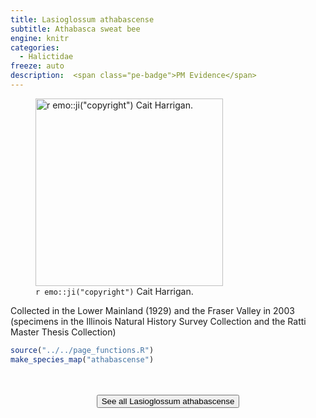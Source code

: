 ```yaml
---
title: Lasioglossum athabascense
subtitle: Athabasca sweat bee
engine: knitr
categories:
  - Halictidae
freeze: auto
description:  <span class="pe-badge">PM Evidence</span>
---
```

![`r emo::ji("copyright")` Cait Harrigan.](/files/no_bee.png){height=300}

Collected in the Lower Mainland (1929) and the Fraser Valley in 2003 (specimens in the Illinois Natural History Survey Collection and the Ratti Master Thesis Collection)



```r
source("../../page_functions.R")
make_species_map("athabascense")
```
<br><br>
<center>


<a href="NA"><button type="button" class="btn btn-secondary">See all Lasioglossum athabascense <i class="fa-solid fa-arrow-up-right-from-square"></i> </button></a>
</center>
